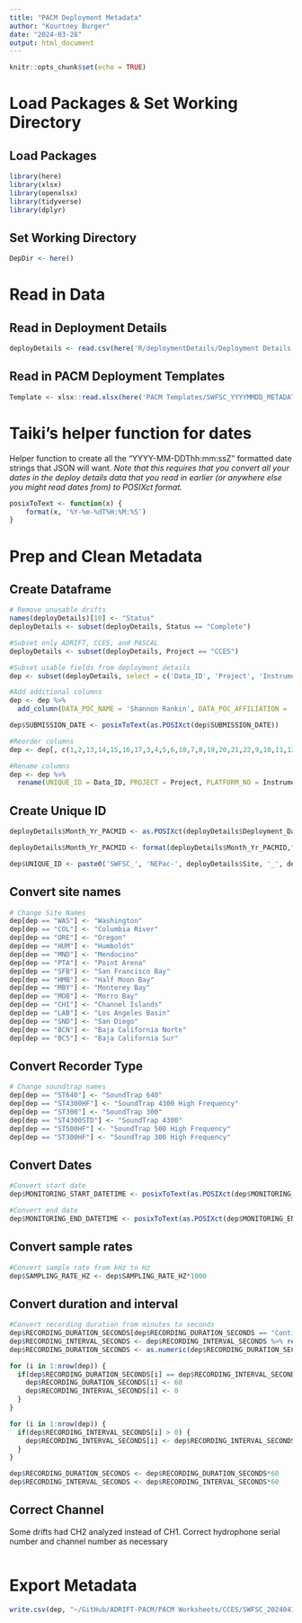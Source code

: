 ```yaml
---
title: "PACM Deployment Metadata"
author: "Kourtney Burger"
date: "2024-03-28"
output: html_document
---
```


```r
knitr::opts_chunk$set(echo = TRUE)
```

# Load Packages & Set Working Directory
## Load Packages
```r
library(here)
library(xlsx)
library(openxlsx)
library(tidyverse)
library(dplyr)
```

## Set Working Directory
```r
DepDir <- here()
```

# Read in Data
## Read in Deployment Details
```r
deployDetails <- read.csv(here('R/deploymentDetails/Deployment Details - deployDetails.csv'))
```

## Read in PACM Deployment Templates
```r
Template <- xlsx::read.xlsx(here('PACM Templates/SWFSC_YYYYMMDD_METADATA.xlsx'), sheetName = 'Metadata_Template')
```

# Taiki's helper function for dates

Helper function to create all the "YYYY-MM-DDThh:mm:ssZ" formatted date strings that JSON will want. *Note that this requires that you convert all your dates in the deploy details data that you read in earlier (or anywhere else you might read dates from) to POSIXct format.*
```r
posixToText <- function(x) {
    format(x, '%Y-%m-%dT%H:%M:%S')
}
```

# Prep and Clean Metadata
## Create Dataframe
```r
# Remove unusable drifts
names(deployDetails)[10] <- "Status"
deployDetails <- subset(deployDetails, Status == "Complete")

#Subset only ADRIFT, CCES, and PASCAL
deployDetails <- subset(deployDetails, Project == "CCES")

#Subset usable fields from deployment details
dep <- subset(deployDetails, select = c('Data_ID', 'Project', 'Instrument_ID', 'Site', 'Type', 'SensorNumber_1', 'Data_Start', 'Data_End', 'Deployment_Depth_m.', 'SampleRate_kHz', 'RecordingDuration_m', 'RecordingInterval_m'))

#Add additional columns
dep <- dep %>%
  add_column(DATA_POC_NAME = 'Shannon Rankin', DATA_POC_AFFILIATION = 'NOAA SWFSC', DATA_POC_EMAIL = 'shannon.rankin@noaa.gov', STATIONARY_OR_MOBILE = 'Mobile', PLATFORM_TYPE = 'Drifting-buoy', CHANNEL = '1', SOUNDFILES_TIMEZONE = 'UTC-0', LATITUDE = '', LONGITUDE = '', WATER_DEPTH_METERS = '', SAMPLE_BITS = '16', SUBMITTER_NAME = 'Kourtney Burger', SUBMITTER_AFFILIATION = 'NOAA SWFSC', SUBMITTER_EMAIL = 'kourtney.burger@noaa.gov', SUBMISSION_DATE = '2024-04-10T10:00:00')

dep$SUBMISSION_DATE <- posixToText(as.POSIXct(dep$SUBMISSION_DATE))

#Reorder columns
dep <- dep[, c(1,2,13,14,15,16,17,3,4,5,6,18,7,8,19,20,21,22,9,10,11,12,23,24,25,26,27)]

#Rename columns
dep <- dep %>%
  rename(UNIQUE_ID = Data_ID, PROJECT = Project, PLATFORM_NO = Instrument_ID, SITE_ID = Site, INSTRUMENT_TYPE = Type, INSTRUMENT_ID = SensorNumber_1, MONITORING_START_DATETIME = Data_Start, MONITORING_END_DATETIME = Data_End, RECORDER_DEPTH_METERS = Deployment_Depth_m., SAMPLING_RATE_HZ = SampleRate_kHz, RECORDING_DURATION_SECONDS = RecordingDuration_m, RECORDING_INTERVAL_SECONDS = RecordingInterval_m)
```

## Create Unique ID
```r
deployDetails$Month_Yr_PACMID <- as.POSIXct(deployDetails$Deployment_Date, format = "%m/%d/%Y %H:%M:%S", tz='UTC')

deployDetails$Month_Yr_PACMID <- format(deployDetails$Month_Yr_PACMID,"%Y%m")

dep$UNIQUE_ID <- paste0('SWFSC_', 'NEPac-', deployDetails$Site, '_', deployDetails$Month_Yr_PACMID, '_', dep$UNIQUE_ID)
```

## Convert site names
```r
# Change Site Names
dep[dep == "WAS"] <- "Washington"
dep[dep == "COL"] <- "Columbia River"
dep[dep == "ORE"] <- "Oregon"
dep[dep == "HUM"] <- "Humboldt"
dep[dep == "MND"] <- "Mendocino"
dep[dep == "PTA"] <- "Point Arena"
dep[dep == "SFB"] <- "San Francisco Bay"
dep[dep == "HMB"] <- "Half Moon Bay"
dep[dep == "MBY"] <- "Monterey Bay"
dep[dep == "MOB"] <- "Morro Bay"
dep[dep == "CHI"] <- "Channel Islands"
dep[dep == "LAB"] <- "Los Angeles Basin"
dep[dep == "SND"] <- "San Diego"
dep[dep == "BCN"] <- "Baja California Norte"
dep[dep == "BCS"] <- "Baja California Sur"
```

## Convert Recorder Type
```r
# Change soundtrap names
dep[dep == "ST640"] <- "SoundTrap 640"
dep[dep == "ST4300HF"] <- "SoundTrap 4300 High Frequency"
dep[dep == "ST300"] <- "SoundTrap 300"
dep[dep == "ST4300STD"] <- "SoundTrap 4300"
dep[dep == "ST500HF"] <- "SoundTrap 500 High Frequency"
dep[dep == "ST300HF"] <- "SoundTrap 300 High Frequency"
```

## Convert Dates
```r
#Convert start date
dep$MONITORING_START_DATETIME <- posixToText(as.POSIXct(dep$MONITORING_START_DATETIME, format = "%m/%d/%Y %H:%M:%S", tz='UTC'))

#Convert end date
dep$MONITORING_END_DATETIME <- posixToText(as.POSIXct(dep$MONITORING_END_DATETIME, format = "%m/%d/%Y %H:%M:%S", tz='UTC'))
```

## Convert sample rates
```r
#Convert sample rate from kHz to Hz
dep$SAMPLING_RATE_HZ <- dep$SAMPLING_RATE_HZ*1000
```

## Convert duration and interval
```r
#Convert recording duration from minutes to seconds
dep$RECORDING_DURATION_SECONDS[dep$RECORDING_DURATION_SECONDS == "Continuous"] <- "60"
dep$RECORDING_INTERVAL_SECONDS <- dep$RECORDING_INTERVAL_SECONDS %>% replace(is.na(.), 0)
dep$RECORDING_DURATION_SECONDS <- as.numeric(dep$RECORDING_DURATION_SECONDS)

for (i in 1:nrow(dep)) {
  if(dep$RECORDING_DURATION_SECONDS[i] == dep$RECORDING_INTERVAL_SECONDS[i]) {
    dep$RECORDING_DURATION_SECONDS[i] <- 60
    dep$RECORDING_INTERVAL_SECONDS[i] <- 0
  }
}

for (i in 1:nrow(dep)) {
  if(dep$RECORDING_INTERVAL_SECONDS[i] > 0) {
    dep$RECORDING_INTERVAL_SECONDS[i] <- dep$RECORDING_INTERVAL_SECONDS[i]-dep$RECORDING_DURATION_SECONDS[i]
  }
}

dep$RECORDING_DURATION_SECONDS <- dep$RECORDING_DURATION_SECONDS*60
dep$RECORDING_INTERVAL_SECONDS <- dep$RECORDING_INTERVAL_SECONDS*60
```

## Correct Channel
Some drifts had CH2 analyzed instead of CH1. Correct hydrophone serial number and channel number as necessary
```r

```

# Export Metadata
```r
write.csv(dep, "~/GitHub/ADRIFT-PACM/PACM Worksheets/CCES/SWFSC_20240415_METADATA.csv", row.names=FALSE)
```
